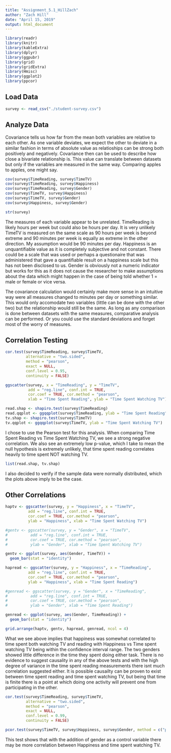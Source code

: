 ```yaml
---
title: "Assignment_5.1_HillZach"
author: "Zach Hill"
date: "April 15, 2019"
output: html_document
---
```


```r
library(readr)
library(knitr)
library(kableExtra)
library(dplyr)
library(ggpubr)
library(grid)
library(gridExtra)
library(Hmisc)
library(ggplot2)
library(ppcor)
```

## Load Data

```r
survey <- read_csv("./student-survey.csv")
```

## Analyze Data

Covariance tells us how far from the mean both variables are relative to each other. As one variable deviates, we expect the other to deviate in a similar fashion in terms of absolute value as relatioships can be strong both positively and negatively. Covariance then can be used to describe how close a bivariate relationship is. This value can translate between datasets but only if the variables are measured in the same way. Comparing apples to apples, one might say.

```r
cov(survey$TimeReading, survey$TimeTV)
cov(survey$TimeReading, survey$Happiness)
cov(survey$TimeReading, survey$Gender)
cov(survey$TimeTV, survey$Happiness)
cov(survey$TimeTV, survey$Gender)
cov(survey$Happiness, survey$Gender)

str(survey)
```

The measures of each variable appear to be unrelated. TimeReading is likely hours per week but could also be hours per day. It is very unlikely TimeTV is measured on the same scale as 90 hours per week is beyond extreme and 90 minutes per week is equally as extreme in the other direction. My assumption would be 90 minutes per day. Happiness is an unquantifiable value as it is completely subjective and not constant. There could be a scale that was used or perhaps a questionaire that was administered that gave a quantifiable result on a happiness scale but this has not been disclosed to us. Gender is obviously not a numeric indicator but works for this as it does not cause the researcher to make assumptions about the data which might happen in the case of being told whether 1 = male or female or vice versa. 

The covariance calculation would certainly make more sense in an intuitive way were all measures changed to minutes per day or something similar. This would only accomodate two variables (little can be done with the other two) but the relationship would still be the same. As long as any comparison is done between datasets with the same measures, comparative analysis can be performed. Or you could use the standard deviations and forget most of the worry of measures.

## Correlation Testing

```r
cor.test(survey$TimeReading, survey$TimeTV,
         alternative = "two.sided",
         method = "pearson",
         exact = NULL,
         conf.level = 0.95,
         continuity = FALSE)

ggscatter(survey, x = "TimeReading", y = "TimeTV", 
          add = "reg.line", conf.int = TRUE, 
          cor.coef = TRUE, cor.method = "pearson",
          xlab = "Time Spent Reading", ylab = "Time Spent Watching TV")
```

```r
read.shap <- shapiro.test(survey$TimeReading)
read.qqplot <- ggqqplot(survey$TimeReading, ylab = "Time Spent Reading")
tv.shap <- shapiro.test(survey$TimeTV)
tv.qqplot <- ggqqplot(survey$TimeTV, ylab = "Time Spent Watching TV")
```

I chose to use the Pearson test for this analysis. When comparing Time Spent Reading vs Time Spent Watching TV, we see a strong negative correlation. We also see an extremely low p-value, which I take to mean the null hypothesis is extremely unlikely, that time spent reading correlates heavily to time spent NOT watching TV.

```r
list(read.shap, tv.shap)
```

 I also decided to verify if the sample data were normally distributed, which the plots above imply to be the case.
 
## Other Correlations
 
```r
haptv <- ggscatter(survey, y = "Happiness", x = "TimeTV", 
          add = "reg.line", conf.int = TRUE, 
          cor.coef = TRUE, cor.method = "pearson",
          ylab = "Happiness", xlab = "Time Spent Watching TV")

#gentv <- ggscatter(survey, y = "Gender", x = "TimeTV", 
#          add = "reg.line", conf.int = TRUE, 
#          cor.coef = TRUE, cor.method = "pearson",
#          ylab = "Gender", xlab = "Time Spent Watching TV")

gentv <- ggplot(survey, aes(Gender, TimeTV)) +
  geom_bar(stat = "identity")

hapread <- ggscatter(survey, y = "Happiness", x = "TimeReading", 
          add = "reg.line", conf.int = TRUE, 
          cor.coef = TRUE, cor.method = "pearson",
          ylab = "Happiness", xlab = "Time Spent Reading")

#genread <- ggscatter(survey, y = "Gender", x = "TimeReading", 
#          add = "reg.line", conf.int = TRUE, 
#          cor.coef = TRUE, cor.method = "pearson",
#          ylab = "Gender", xlab = "Time Spent Reading")

genread <- ggplot(survey, aes(Gender, TimeReading)) +
  geom_bar(stat = "identity")

grid.arrange(haptv, gentv, hapread, genread, ncol = 4)
```

What we see above implies that happiness was somewhat correlated to time spent both watching TV and reading with Happiness vs Time spent watching TV being within the confidence interval range. The two genders showed little difference in the time they spent doing either task. There is no evidence to suggest causality in any of the above tests and with the high degree of variance in the time spent reading measurements there isnt much correlation suggested either. It is possible causailty can be proven to exist between time spent reading and time spent watching TV, but being that time is finite there is a point at which doing one activity will prevent one from participating in the other.


```r
cor.test(survey$TimeReading, survey$TimeTV,
         alternative = "two.sided",
         method = "pearson",
         exact = NULL,
         conf.level = 0.99,
         continuity = FALSE)
```

```r
pcor.test(survey$TimeTV, survey$Happiness, survey$Gender, method = c("pearson"))
```

This test shows that with the addition of gender as a control variable there may be more correlation between Happiness and time spent watching TV. 